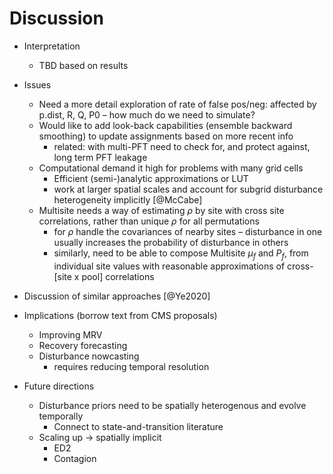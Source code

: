 # Discussion

* Interpretation
  * TBD based on results

* Issues
  * Need a more detail exploration of rate of false pos/neg: affected by p.dist, R, Q, P0 -- how much do we need to simulate?
  * Would like to add look-back capabilities (ensemble backward smoothing) to update assignments based on more recent info
    * related: with multi-PFT need to check for, and protect against, long term PFT leakage
  * Computational demand it high for problems with many grid cells
    * Efficient (semi-)analytic approximations or LUT
    * work at larger spatial scales and account for subgrid disturbance heterogeneity implicitly [@McCabe]
  * Multisite needs a way of estimating $\rho$ by site with cross site correlations, rather than unique $\rho$ for all permutations
    * for $\rho$ handle the covariances of nearby sites -- disturbance in one usually increases the probability of disturbance in others
    * similarly, need to be able to compose Multisite $\mu_f$ and $P_f$, from individual site values with reasonable approximations of cross-[site x pool] correlations

* Discussion of similar approaches
[@Ye2020]


* Implications  (borrow text from CMS proposals)
  * Improving MRV
  * Recovery forecasting
  * Disturbance nowcasting
    * requires reducing temporal resolution

* Future directions
  * Disturbance priors need to be spatially heterogenous and evolve temporally
    * Connect to state-and-transition literature
  * Scaling up -> spatially implicit
    * ED2
    * Contagion


